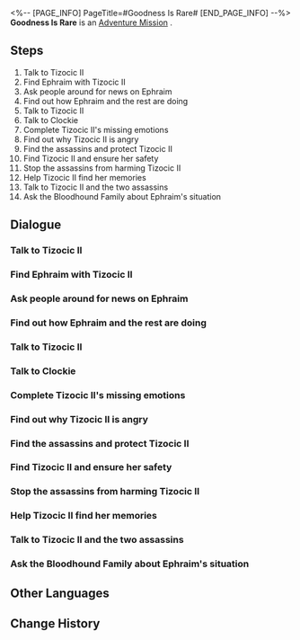 <%-- [PAGE_INFO]
PageTitle=#Goodness Is Rare#
[END_PAGE_INFO] --%>
{{Stub|Dialogue, characters, and location(s)}}
{{Mission Infobox
|id            = 2030201
|title         = 
|image         = Mission Goodness Is Rare.png
|type          = Adventure
|event_name    = 
|chapter       = 
|requirements  = [[Trailblaze Mission]] ''[[Whodunit]]'' completed
|summary       = Tizocic II has no choice but to wake up from the dream, confronting her own sins and punishment.
It seems that even within the Dreamscape, there comes a day when one must inevitably wake up.
|characters    = <!--characters that appear in this mission-->
|startLocation = <!--location as it intially appears on the mission screen-->
|world         = <!--i.e. Penacony-->
|area          = <!--i.e. A Child's Dream-->
|prev          = 
|next          = 
|exp           = 350
|credits       = 80000
|stellarJade   = 
|other         = {{Card List|Traveler's Guide*5;Refined Aether*5;Lost Crystal*5;Clock Credits*360|delim=;}}
}}
'''Goodness Is Rare''' is an [[Adventure Mission]]<!--in [world]-->.

==Steps==
# Talk to Tizocic II
# Find Ephraim with Tizocic II
# Ask people around for news on Ephraim
# Find out how Ephraim and the rest are doing
# Talk to Tizocic II
# Talk to Clockie
# Complete Tizocic II's missing emotions
# Find out why Tizocic II is angry
# Find the assassins and protect Tizocic II
# Find Tizocic II and ensure her safety
# Stop the assassins from harming Tizocic II
# Help Tizocic II find her memories
# Talk to Tizocic II and the two assassins
# Ask the Bloodhound Family about Ephraim's situation

<!--
==Gameplay Notes==

--><!--
==Trial Character==

-->
==Dialogue==
{{Stub Dialogue}}
===Talk to Tizocic II===
{{Mission Description|type=adventure|location=<!--to be added-->|You meet a strange but kindhearted person. She is considerate, warmhearted, and helpful &mdash; you don't know why she calls herself "Emperor of Penacony." What's more puzzling is the people of Penacony recognize her as the Emperor.<br />Follow your Emperor, and join her in helping other Dreamchasers.}}
{{Dialogue Start}}
:{{tx}}
{{Dialogue End}}

===Find Ephraim with Tizocic II===
{{Mission Description|type=adventure|location=<!--to be added-->|update|Music producer Ephraim seems to have overindulged himself in his dreams, and forgotten that he is here on official business. Find him quickly, before Ephraim and his partners' hard work go up in smoke.}}
{{Dialogue Start}}
:{{tx}}
{{Dialogue End}}

===Ask people around for news on Ephraim===
{{Mission Description|type=adventure|location=<!--to be added-->|update|Music producer Ephraim seems to have overindulged himself in his dreams, and forgotten that he is here on official business. Find him quickly, before Ephraim and his partners' hard work go up in smoke.}}
{{Dialogue Start}}
:{{tx}}
{{Dialogue End}}

===Find out how Ephraim and the rest are doing===
{{Mission Description|type=adventure|location=<!--to be added-->|update|The Emperor and you have finally rescued Ephraim. Go find out how they are doing.}}
{{Dialogue Start}}
:{{tx}}
{{Dialogue End}}

===Talk to Tizocic II===
{{Mission Description|type=adventure|location=<!--to be added-->|update|The work of helping others has come to an end. Talk to the Emperor to get to know her a little better.}}
{{Dialogue Start}}
:{{tx}}
{{Dialogue End}}

===Talk to Clockie===
{{Mission Description|type=adventure|location=<!--to be added-->|update|What's going on? Why is Clockie here again? Is there more to this story than meets the eye?}}
{{Dialogue Start}}
:{{tx}}
{{Dialogue End}}

===Complete Tizocic II's missing emotions===
{{Mission Description|type=adventure|location=<!--to be added-->|update|What's going on? Why is Clockie here again? Is there more to this story than meets the eye?<br />Complete Her Majesty's missing emotions and find out what's going on.}}
{{Dialogue Start}}
:{{tx}}
{{Dialogue End}}

===Find out why Tizocic II is angry===
{{Mission Description|type=adventure|location=<!--to be added-->|update|What's going on? Why is Clockie here again? Is there more to this story than meets the eye?<br />What troubles did Her Majesty exactly encounter?}}
{{Dialogue Start}}
:{{tx}}
{{Dialogue End}}

===Find the assassins and protect Tizocic II===
{{Mission Description|type=adventure|location=<!--to be added-->|update|Assassins are after the Emperor! Unbelievable, who would do such a thing to such a kind soul?<br />Find the assassins quickly and protect Her Majesty.}}
{{Dialogue Start}}
:{{tx}}
{{Dialogue End}}

===Find Tizocic II and ensure her safety===
{{Mission Description|type=adventure|location=<!--to be added-->|update|Assassins are after the Emperor! Unbelievable, who would do such a thing to such a kind soul?<br />Find the assassins quickly and protect Her Majesty.}}
{{Dialogue Start}}
:{{tx}}
{{Dialogue End}}

===Stop the assassins from harming Tizocic II===
{{Mission Description|type=adventure|location=<!--to be added-->|update|Assassins are after the Emperor! Unbelievable, who would do such a thing to such a kind soul?<br />You will have to thoroughly interrogate these assassins and find out why they want to assassinate the Emperor!}}
{{Dialogue Start}}
:{{tx}}
{{Dialogue End}}

===Help Tizocic II find her memories===
{{Mission Description|type=adventure|location=<!--to be added-->|update|Why did Tizocic II seal the memories of her time as the Emperor? Were the memories so horrific that she never wanted to recall them?}}
{{Dialogue Start}}
:{{tx}}
{{Dialogue End}}

===Talk to Tizocic II and the two assassins===
{{Mission Description|type=adventure|location=<!--to be added-->|update|Tizocic II &mdash; once a tyrant, now a kind soul. Regardless of how history evaluates her life, you should say your goodbyes to her now.}}
{{Dialogue Start}}
:{{tx}}
{{Dialogue End}}

===Ask the Bloodhound Family about Ephraim's situation===
{{Mission Description|type=adventure|location=<!--to be added-->|update|Music producer Ephraim seems to have overindulged himself in his dreams, and forgotten that he is here on official business. Find him quickly, before Ephraim and his partners' hard work go up in smoke.}}
{{Dialogue Start}}
:{{tx}}
{{Dialogue End}}

==Other Languages==
{{Other Languages
|en   = Goodness Is Rare
|zhs  = 好人难寻
|zht  = 好人難尋
|ja   = 善人はなかなかいない
|ko   = 좋은 사람은 찾기 힘들다
|es   = La bondad es difícil de encontrar
|fr   = Rare est la bonté
|ru   = Хорошего человека не просто сыскать
|th   = คนดีหายาก
|vi   = Người Tốt Khó Tìm
|de   = Gute Menschen findet man selten
|id   = Orang Baik Itu Langka
|pt   = A Bondade É Rara
}}

==Change History==
{{Change History|2.0}}
